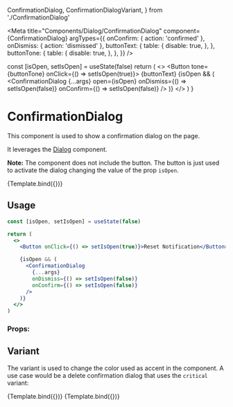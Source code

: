   ConfirmationDialog,
  ConfirmationDialogVariant,
} from './ConfirmationDialog'

<Meta
  title="Components/Dialog/ConfirmationDialog"
  component={ConfirmationDialog}
  argTypes={{
    onConfirm: { action: 'confirmed' },
    onDismiss: { action: 'dismissed' },
    buttonText: {
      table: {
        disable: true,
      },
    },
    buttonTone: {
      table: {
        disable: true,
      },
    },
  }}
/>

  const [isOpen, setIsOpen] = useState(false)
  return (
    <>
      <Button tone={buttonTone} onClick={() => setIsOpen(true)}>
        {buttonText}
      </Button>
      {isOpen && (
        <ConfirmationDialog
          {...args}
          open={isOpen}
          onDismiss={() => setIsOpen(false)}
          onConfirm={() => setIsOpen(false)}
        />
      )}
    </>
  )
}

# ConfirmationDialog

This component is used to show a confirmation dialog on the page.

It leverages the [Dialog](/docs/components-dialog-dialog--default) component.

**Note:** The component does not include the button. The button is just used to activate the dialog changing the value of the prop `isOpen`.

<Canvas>
  <Story
    name="Default"
    args={{
      dismissButtonText: 'Cancel',
      confirmButtonText: 'Confirm',
      body: 'Are you sure you want to reset your notification settings to the standard settings?',
      title: 'Confirm reset notification settings',
      buttonText: 'Reset Notification',
      buttonTone: Tone.primary,
      'aria-label': 'Confirm reset notification settings',
      overlayClassName: 'z-10',
    }}
  >
    {Template.bind({})}
  </Story>
</Canvas>

## Usage

```jsx
const [isOpen, setIsOpen] = useState(false)

return (
  <>
    <Button onClick={() => setIsOpen(true)}>Reset Notification</Button>

    {isOpen && (
      <ConfirmationDialog
        {...args}
        onDismiss={() => setIsOpen(false)}
        onConfirm={() => setIsOpen(false)}
      />
    )}
  </>
)
```

### Props:

<ArgsTable story="Default" />

## Variant

The variant is used to change the color used as accent in the component. A use case would be a delete confirmation dialog that uses the `critical` variant:

<Canvas>
  <Story
    name="NonCriticalVariant"
    args={{
      dismissButtonText: 'Cancel',
      confirmButtonText: 'Confirm',
      body: 'Are you sure you want to send the document?',
      title: 'Confirm Save',
      buttonText: 'Non Critical Variant',
      buttonTone: Tone.primary,
      'aria-label': 'Confirm Save',
      overlayClassName: 'z-10',
    }}
  >
    {Template.bind({})}
  </Story>
  <Story
    name="CriticalVariant"
    args={{
      dismissButtonText: 'Cancel',
      confirmButtonText: 'Confirm',
      body: 'Are you sure you want to delete the user?',
      title: 'Delete User',
      variant: ConfirmationDialogVariant.critical,
      buttonText: 'Critical Variant',
      buttonTone: Tone.critical,
      'aria-label': 'Delete User',
      overlayClassName: 'z-10',
    }}
  >
    {Template.bind({})}
  </Story>
</Canvas>
